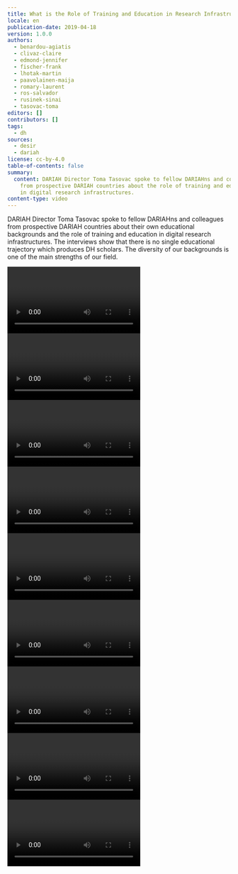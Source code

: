 ```yaml
---
title: What is the Role of Training and Education in Research Infrastructures?
locale: en
publication-date: 2019-04-18
version: 1.0.0
authors:
  - benardou-agiatis
  - clivaz-claire
  - edmond-jennifer
  - fischer-frank
  - lhotak-martin
  - paavolainen-maija
  - romary-laurent
  - ros-salvador
  - rusinek-sinai
  - tasovac-toma
editors: []
contributors: []
tags:
  - dh
sources:
  - desir
  - dariah
license: cc-by-4.0
table-of-contents: false
summary:
  content: DARIAH Director Toma Tasovac spoke to fellow DARIAHns and colleagues
    from prospective DARIAH countries about the role of training and education
    in digital research infrastructures.
content-type: video
---
```

DARIAH Director Toma Tasovac spoke to fellow DARIAHns and colleagues from prospective DARIAH countries about their own educational backgrounds and the role of training and education in digital research infrastructures. The interviews show that there is no single educational trajectory which produces DH scholars. The diversity of our backgrounds is one of the main strengths of our field.

<Grid columns="2">
  <Video provider="youtube" id="OqYJNUmhJzw">
    Laurent Romary (Former DARIAH Director)
  </Video>

  <Video provider="youtube" id="iwz0uhEhtg4">
    Jennifer Edmond (DARIAH Director)
  </Video>

  <Video provider="youtube" id="soL0itkLYpk">
    Frank Fischer (DARIAH Director)
  </Video>

  <Video provider="youtube" id="GIw3VHJwu5Y">
    Agiatis Bernardou (Head of DARIAH VCC2)
  </Video>

  <Video provider="youtube" id="ksxIewK316E">
    Sinai Rusinek (Israel)
  </Video>

  <Video provider="youtube" id="RnGyt4uymv8">
    Maija Paavolainen (Finland)
  </Video>

  <Video provider="youtube" id="mI1yfjAkwrM">
    Claire Clivaz (Switzerland)
  </Video>

  <Video provider="youtube" id="UPGetssiNL0">
    Martin Lhoták (Czech Republic)
  </Video>

  <Video provider="youtube" id="1cv-Tx7fOO0">
    Salvador Ros (Spain)
  </Video>
</Grid>
